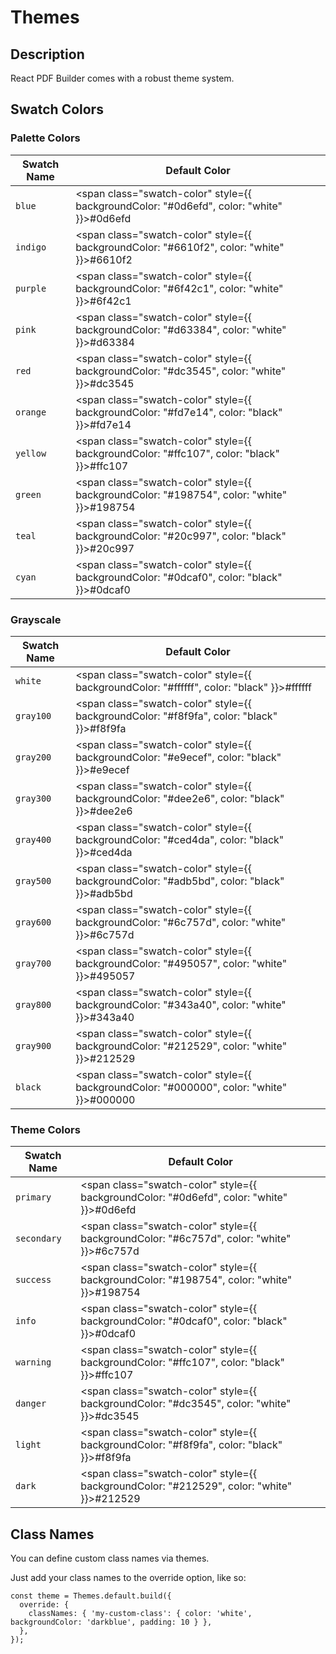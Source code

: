 
<Meta title="Documentation/Themes" />

<h1>Themes</h1>

## Description

React PDF Builder comes with a robust theme system.

## Swatch Colors

### Palette Colors

| Swatch Name | Default Color                                                                                                                                                     |
| ----------- | ----------------------------------------------------------------------------------------------------------------------------------------------------------------- |
| `blue`      | <span class="swatch-color" style={{ backgroundColor: "#0d6efd", color: "white" }}>#0d6efd</span> |
| `indigo`    | <span class="swatch-color" style={{ backgroundColor: "#6610f2", color: "white" }}>#6610f2</span> |
| `purple`    | <span class="swatch-color" style={{ backgroundColor: "#6f42c1", color: "white" }}>#6f42c1</span> |
| `pink`      | <span class="swatch-color" style={{ backgroundColor: "#d63384", color: "white" }}>#d63384</span> |
| `red`       | <span class="swatch-color" style={{ backgroundColor: "#dc3545", color: "white" }}>#dc3545</span> |
| `orange`    | <span class="swatch-color" style={{ backgroundColor: "#fd7e14", color: "black" }}>#fd7e14</span> |
| `yellow`    | <span class="swatch-color" style={{ backgroundColor: "#ffc107", color: "black" }}>#ffc107</span> |
| `green`     | <span class="swatch-color" style={{ backgroundColor: "#198754", color: "white" }}>#198754</span> |
| `teal`      | <span class="swatch-color" style={{ backgroundColor: "#20c997", color: "black" }}>#20c997</span> |
| `cyan`      | <span class="swatch-color" style={{ backgroundColor: "#0dcaf0", color: "black" }}>#0dcaf0</span> |

### Grayscale

| Swatch Name | Default Color                                                                                                                                                     |
| ----------- | ----------------------------------------------------------------------------------------------------------------------------------------------------------------- |
| `white`     | <span class="swatch-color" style={{ backgroundColor: "#ffffff", color: "black" }}>#ffffff</span> |
| `gray100`   | <span class="swatch-color" style={{ backgroundColor: "#f8f9fa", color: "black" }}>#f8f9fa</span> |
| `gray200`   | <span class="swatch-color" style={{ backgroundColor: "#e9ecef", color: "black" }}>#e9ecef</span> |
| `gray300`   | <span class="swatch-color" style={{ backgroundColor: "#dee2e6", color: "black" }}>#dee2e6</span> |
| `gray400`   | <span class="swatch-color" style={{ backgroundColor: "#ced4da", color: "black" }}>#ced4da</span> |
| `gray500`   | <span class="swatch-color" style={{ backgroundColor: "#adb5bd", color: "black" }}>#adb5bd</span> |
| `gray600`   | <span class="swatch-color" style={{ backgroundColor: "#6c757d", color: "white" }}>#6c757d</span> |
| `gray700`   | <span class="swatch-color" style={{ backgroundColor: "#495057", color: "white" }}>#495057</span> |
| `gray800`   | <span class="swatch-color" style={{ backgroundColor: "#343a40", color: "white" }}>#343a40</span> |
| `gray900`   | <span class="swatch-color" style={{ backgroundColor: "#212529", color: "white" }}>#212529</span> |
| `black`     | <span class="swatch-color" style={{ backgroundColor: "#000000", color: "white" }}>#000000</span> |

### Theme Colors

| Swatch Name | Default Color                                                                                                                                                     |
| ----------- | ----------------------------------------------------------------------------------------------------------------------------------------------------------------- |
| `primary`   | <span class="swatch-color" style={{ backgroundColor: "#0d6efd", color: "white" }}>#0d6efd</span> |
| `secondary` | <span class="swatch-color" style={{ backgroundColor: "#6c757d", color: "white" }}>#6c757d</span> |
| `success`   | <span class="swatch-color" style={{ backgroundColor: "#198754", color: "white" }}>#198754</span> |
| `info`      | <span class="swatch-color" style={{ backgroundColor: "#0dcaf0", color: "black" }}>#0dcaf0</span> |
| `warning`   | <span class="swatch-color" style={{ backgroundColor: "#ffc107", color: "black" }}>#ffc107</span> |
| `danger`    | <span class="swatch-color" style={{ backgroundColor: "#dc3545", color: "white" }}>#dc3545</span> |
| `light`     | <span class="swatch-color" style={{ backgroundColor: "#f8f9fa", color: "black" }}>#f8f9fa</span> |
| `dark`      | <span class="swatch-color" style={{ backgroundColor: "#212529", color: "white" }}>#212529</span> |
  
## Class Names

You can define custom class names via themes.

Just add your class names to the override option, like so:

```tsx
const theme = Themes.default.build({
  override: {
    classNames: { 'my-custom-class': { color: 'white', backgroundColor: 'darkblue', padding: 10 } },
  },
});
```